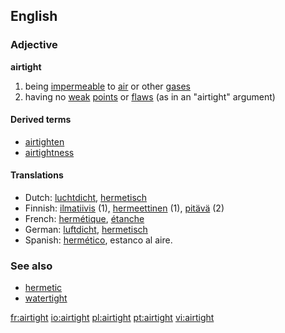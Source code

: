 ==English==
===Adjective===
'''airtight'''

# being [[impermeable]] to [[air]] or other [[gas]]es
# having no [[weak]] [[point]]s or [[flaw]]s (as in an "airtight" argument)

====Derived terms====
*[[airtighten]]
*[[airtightness]]

====Translations====
*Dutch: [[luchtdicht]], [[hermetisch]]
*Finnish: [[ilmatiivis]] (1), [[hermeettinen]] (1), [[pitävä]] (2)
*French: [[hermétique]], [[étanche]]
*German: [[luftdicht]], [[hermetisch]]
*Spanish: [[hermético]], estanco al aire.

===See also===
*[[hermetic]]
*[[watertight]]

[[fr:airtight]]
[[io:airtight]]
[[pl:airtight]]
[[pt:airtight]]
[[vi:airtight]]